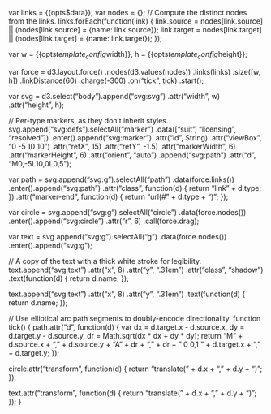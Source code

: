 var links = {{opts$data}};
var nodes = {};
// Compute the distinct nodes from the links.
links.forEach(function(link) {
  link.source = nodes[link.source] || (nodes[link.source] = {name: link.source});
  link.target = nodes[link.target] || (nodes[link.target] = {name: link.target});
});

var w = {{opts$template_config$width}},
    h = {{opts$template_config$height}};

var force = d3.layout.force()
    .nodes(d3.values(nodes))
    .links(links)
    .size([w, h])
    .linkDistance(60)
    .charge(-300)
    .on("tick", tick)
    .start();

var svg = d3.select("body").append("svg:svg")
    .attr("width", w)
    .attr("height", h);

// Per-type markers, as they don’t inherit styles.
svg.append("svg:defs").selectAll("marker")
    .data(["suit", "licensing", "resolved"])
  .enter().append("svg:marker")
    .attr("id", String)
    .attr("viewBox", "0 -5 10 10")
    .attr("refX", 15)
    .attr("refY", -1.5)
    .attr("markerWidth", 6)
    .attr("markerHeight", 6)
    .attr("orient", "auto")
  .append("svg:path")
    .attr("d", "M0,-5L10,0L0,5");

var path = svg.append("svg:g").selectAll("path")
    .data(force.links())
  .enter().append("svg:path")
    .attr("class", function(d) { return "link " + d.type; })
    .attr("marker-end", function(d) { return "url(#" + d.type + ")"; });

var circle = svg.append("svg:g").selectAll("circle")
    .data(force.nodes())
  .enter().append("svg:circle")
    .attr("r", 6)
    .call(force.drag);

var text = svg.append("svg:g").selectAll("g")
    .data(force.nodes())
  .enter().append("svg:g");

// A copy of the text with a thick white stroke for legibility.
text.append("svg:text")
    .attr("x", 8)
    .attr("y", ".31em")
    .attr("class", "shadow")
    .text(function(d) { return d.name; });

text.append("svg:text")
    .attr("x", 8)
    .attr("y", ".31em")
    .text(function(d) { return d.name; });

// Use elliptical arc path segments to doubly-encode directionality.
function tick() {
  path.attr("d", function(d) {
    var dx = d.target.x - d.source.x,
        dy = d.target.y - d.source.y,
        dr = Math.sqrt(dx * dx + dy * dy);
    return "M" + d.source.x + "," + d.source.y + "A" + dr + "," + dr + " 0 0,1 " + d.target.x + "," + d.target.y;
  });

  circle.attr("transform", function(d) {
    return "translate(" + d.x + "," + d.y + ")";
  });

  text.attr("transform", function(d) {
    return "translate(" + d.x + "," + d.y + ")";
  });
}
